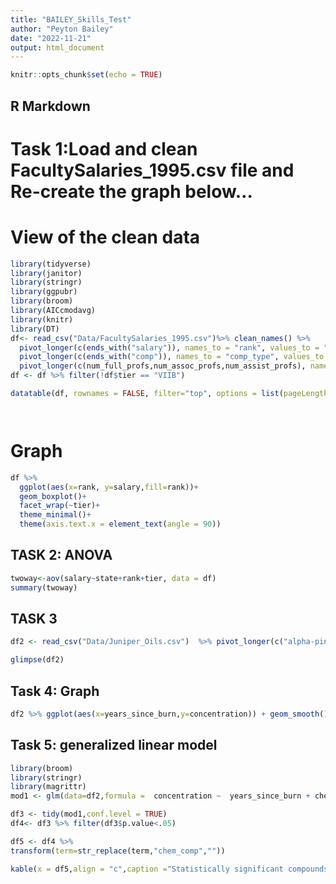 ```yaml
---
title: "BAILEY_Skills_Test"
author: "Peyton Bailey"
date: "2022-11-21"
output: html_document
---
```


```r
knitr::opts_chunk$set(echo = TRUE)
```

## R Markdown
# Task 1:Load and clean FacultySalaries_1995.csv file and Re-create the graph below…
# View of the clean data
```r
library(tidyverse)
library(janitor)
library(stringr)
library(ggpubr)
library(broom)
library(AICcmodavg)
library(knitr)
library(DT)
df<- read_csv("Data/FacultySalaries_1995.csv")%>% clean_names() %>%   
  pivot_longer(c(ends_with("salary")), names_to = "rank", values_to = "salary",names_prefix = "avg_") %>%
  pivot_longer(c(ends_with("comp")), names_to = "comp_type", values_to = "comp_amt") %>%
  pivot_longer(c(num_full_profs,num_assoc_profs,num_assist_profs), names_to = "faculty_type", values_to = "faculty_count") 
df <- df %>% filter(!df$tier == "VIIB")

datatable(df, rownames = FALSE, filter="top", options = list(pageLength = 5, scrollX=T))




```
# Graph 

```r
df %>%
  ggplot(aes(x=rank, y=salary,fill=rank))+
  geom_boxplot()+
  facet_wrap(~tier)+
  theme_minimal()+
  theme(axis.text.x = element_text(angle = 90))  
```



## TASK 2: ANOVA
```r
twoway<-aov(salary~state+rank+tier, data = df)
summary(twoway)

```




## TASK 3 

```r
df2 <- read_csv("Data/Juniper_Oils.csv")  %>% pivot_longer(c("alpha-pinene","para-cymene","alpha-terpineol","cedr-9-ene","alpha-cedrene","beta-cedrene","cis-thujopsene","alpha-himachalene","beta-chamigrene","cuparene","compound 1","alpha-chamigrene","widdrol","cedrol","beta-acorenol","alpha-acorenol","gamma-eudesmol","beta-eudesmol","alpha-eudesmol","cedr-8-en-13-ol","cedr-8-en-15-ol","compound 2","thujopsenal"),names_to = "chem_comp",values_to = "concentration") %>% clean_names()

glimpse(df2)


```


## Task 4: Graph 

```r
df2 %>% ggplot(aes(x=years_since_burn,y=concentration)) + geom_smooth() + facet_wrap(~chem_comp,scales = "free_y")
```

## Task 5: generalized linear model 

```r
library(broom)
library(stringr)
library(magrittr)
mod1 <- glm(data=df2,formula =  concentration ~  years_since_burn + chem_comp)

df3 <- tidy(mod1,conf.level = TRUE)
df4<- df3 %>% filter(df3$p.value<.05) 

df5 <- df4 %>% 
transform(term=str_replace(term,"chem_comp",""))

kable(x = df5,align = "c",caption ="Statistically significant compounds",col.names =c("compound", "estimate" ,"std.error","statistic", "p.value"))




```




